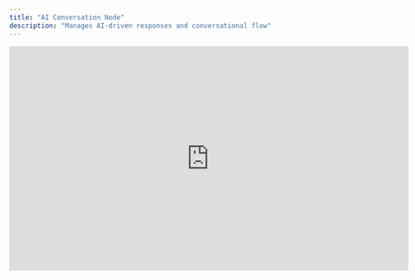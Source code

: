 ```yaml
---
title: "AI Conversation Node"
description: "Manages AI-driven responses and conversational flow"
---
```


<iframe width="720" height="405" src="https://www.youtube.com/embed/xUmMmHE_0tU?list=PL4Esdvw6Uoe2hhGH996R9_fkN32XqM0C-" title="AI Conversation Node" frameborder="0" allow="accelerometer; autoplay; clipboard-write; encrypted-media; gyroscope; picture-in-picture; web-share" referrerpolicy="strict-origin-when-cross-origin" allowfullscreen />

## Overview

The **AI Conversation Node** is the core component of a workflow in **Plura AI**. This node is responsible for handling dynamic conversations, processing user inputs, and generating responses based on configured settings. As one of the most frequently used nodes, it provides essential control over how the AI interacts within a workflow.

<img
  width="400"
  src="/images/ai-conversation-node.png"
  alt="AI Conversation Node"
/>

The **AI Conversation Node** includes all standard node functionalities outlined in the **Node Overview**, such as **Response Setup, Data Extraction, Global Node Settings, Voice Settings, and Behavior Refinement**. However, it differs in one key aspect: **Channel Settings**.

## Channel Settings

<img
  width="600"
  src="/images/channel-settings.png"
  alt="Channel Settings"
/>

This node adapts to different communication channels, allowing it to function effectively in various environments such as **SMS, Webchat, WhatsApp, Voice, RCS, Facebook, Instagram, and Omnichannel**. These settings enable the AI to tailor responses and interaction styles based on the platform, ensuring a seamless user experience.

## Core Features

- **Dynamic Response Handling** - Supports AI-generated and static responses to create structured yet natural conversations.
- **Decision Triggers** - Controls conversation flow based on user input and predefined conditions.
- **Stay Condition** - Ensures critical information is gathered before proceeding.
- **Data Extraction** - Captures and stores important user inputs for later use.
- **Voice & Behavior Settings** - Fine-tunes AI speech and interaction style.

For a deeper understanding of how this node integrates into a workflow, refer to the **Building Workflows** section.